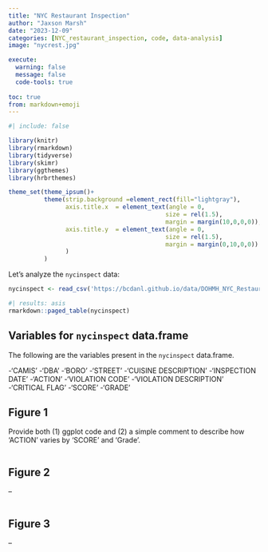 ```yaml
---
title: "NYC Restaurant Inspection"
author: "Jaxson Marsh"
date: "2023-12-09"
categories: [NYC_restaurant_inspection, code, data-analysis]
image: "nycrest.jpg"

execute: 
  warning: false
  message: false
  code-tools: true
  
toc: true
from: markdown+emoji
---
```

```r
#| include: false

library(knitr)
library(rmarkdown)
library(tidyverse)
library(skimr)
library(ggthemes)
library(hrbrthemes)

theme_set(theme_ipsum()+
          theme(strip.background =element_rect(fill="lightgray"),
                axis.title.x  = element_text(angle = 0,
                                            size = rel(1.5),
                                            margin = margin(10,0,0,0)),
                axis.title.y  = element_text(angle = 0,
                                            size = rel(1.5),
                                            margin = margin(0,10,0,0))
                )
          )
```

Let's analyze the `nycinspect` data:

```r
nycinspect <- read_csv('https://bcdanl.github.io/data/DOHMH_NYC_Restaurant_Inspection.csv')
```


```r
#| results: asis
rmarkdown::paged_table(nycinspect) 
```



## Variables for `nycinspect` data.frame

The following are the variables present in the `nycinspect` data.frame.

-'CAMIS'
-'DBA'
-'BORO'
-'STREET'
-'CUISINE DESCRIPTION'
-'INSPECTION DATE'
-'ACTION'
-'VIOLATION CODE'
-'VIOLATION DESCRIPTION'
-'CRITICAL FLAG'
-'SCORE'
-'GRADE'

## Figure 1

Provide both (1) ggplot code and (2) a simple comment to describe how 'ACTION' varies by 'SCORE' and 'Grade'.

```r

```


## Figure 2

--

```r

```


## Figure 3

--

```r

```























